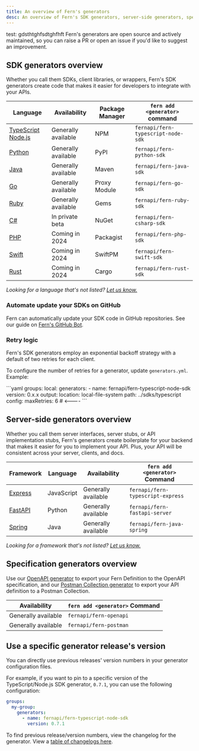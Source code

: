 ---
title: An overview of Fern's generators
desc: An overview of Fern's SDK generators, server-side generators, specification (Postman and OpenAPI) generators, retry logic, and using specific versions.
---
test: gdsthtghfsdtghfhft
Fern's generators are open source and actively maintained, so you can raise a PR or open an issue if you'd like to suggest an improvement.

## SDK generators overview

Whether you call them SDKs, client libraries, or wrappers, Fern's SDK generators create code that makes it easier for developers to integrate with your APIs. 

| Language                                                       | Availability          | Package Manager | `fern add <generator>` command        |
| -------------------------------------------------------------- | --------------------- | --------------- | ------------------------------------- |
| [TypeScript Node.js](/sdks/sdk-generators/typescript)    | Generally available   | NPM             | `fernapi/fern-typescript-node-sdk`    |
| [Python](/sdks/sdk-generators/python)                    | Generally available   | PyPI            | `fernapi/fern-python-sdk`             |
| [Java](/sdks/sdk-generators/java)                        | Generally available   | Maven           | `fernapi/fern-java-sdk`               |
| [Go](/sdks/sdk-generators/go)                            | Generally available   | Proxy Module    | `fernapi/fern-go-sdk`                 |
| [Ruby](/sdks/sdk-generators/ruby)                        | Generally available   | Gems            | `fernapi/fern-ruby-sdk`               |
| [C#](/sdks/sdk-generators/csharp)                        | In private beta       | NuGet           | `fernapi/fern-csharp-sdk`             |
| [PHP](/sdks/sdk-generators/php)                          | Coming in 2024        | Packagist       | `fernapi/fern-php-sdk`                |
| [Swift](/sdks/sdk-generators/swift)                      | Coming in 2024        | SwiftPM         | `fernapi/fern-swift-sdk`              |
| [Rust](/sdks/sdk-generators/rust)                        | Coming in 2024        | Cargo           | `fernapi/fern-rust-sdk`               |


_Looking for a language that's not listed? [Let us know.](https://github.com/fern-api/fern/issues/new?title=%5BLanguage%20Request%5D%20)_

### Automate update your SDKs on GitHub

Fern can automatically update your SDK code in GitHub repositories. See our guide on [Fern's GitHub Bot](/sdks/guides/github-bot).

### Retry logic

Fern's SDK generators employ an exponential backoff strategy with a default of two retries for each client.

To configure the number of retries for a generator, update `generators.yml`. Example:

<CodeBlock title='generators.yml'>
```yaml
groups:
  local:
    generators:
      - name: fernapi/fern-typescript-node-sdk
        version: 0.x.x
        output:
          location: local-file-system
          path: ../sdks/typescript
        config:
          maxRetries: 6 # <----
```
</CodeBlock>

## Server-side generators overview

Whether you call them server interfaces, server stubs, or API implementation stubs, Fern's generators create boilerplate for your backend that makes it easier for you to implement your API. Plus, your API will be consistent across your server, clients, and docs.

| Framework                                                              | Language   | Availability        | `fern add <generator>` Command    |
| ---------------------------------------------------------------------- | ---------- | ------------------- | --------------------------------- |
| [Express](/sdks/other-generators/server-side/express)            | JavaScript | Generally available | `fernapi/fern-typescript-express` |
| [FastAPI](/sdks/other-generators/server-side/fastapi)            | Python     | Generally available | `fernapi/fern-fastapi-server`     |
| [Spring](/sdks/other-generators/server-side/spring)              | Java       | Generally available | `fernapi/fern-java-spring`        |

_Looking for a framework that's not listed? [Let us know.](https://github.com/fern-api/fern/issues/new?title=%5BFramework%20Request%5D%20)_

## Specification generators overview

Use our [OpenAPI generator](/sdks/other-generators/spec/openapi) to export your Fern Definition to the OpenAPI specification, and our [Postman Collection generator](/sdks/other-generators/spec/postman) to export your API definition to a Postman Collection. 

| Availability        | `fern add <generator>` Command |
| ------------------- | ------------------------------ |
| Generally available | `fernapi/fern-openapi`         |
| Generally available | `fernapi/fern-postman`         |

## Use a specific generator release's version

You can directly use previous releases' version numbers in your generator configuration files.

For example, if you want to pin to a specific version of the TypeScript/Node.js SDK generator, `0.7.1`, you can use the following configuration:

```yaml
groups:
  my-group:
    generators:
      - name: fernapi/fern-typescript-node-sdk
        version: 0.7.1
```

To find previous release/version numbers, view the changelog for the generator. View a [table of changelogs here](https://github.com/fern-api/fern?tab=readme-ov-file#sdk-generators).
